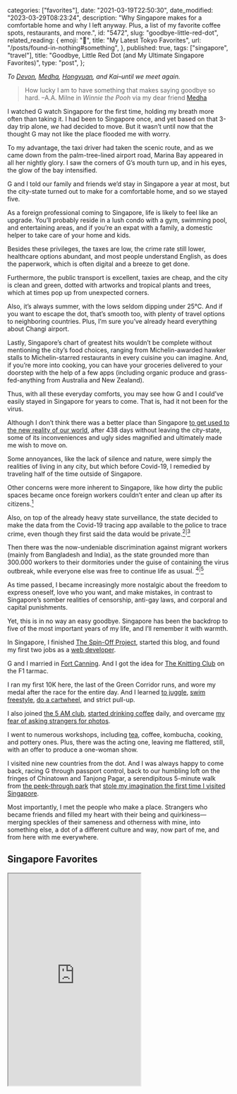 
  categories: ["favorites"],
  date: "2021-03-19T22:50:30",
  date_modified: "2023-03-29T08:23:24",
  description:
    "Why Singapore makes for a comfortable home and why I left anyway. Plus, a list of my favorite coffee spots, restaurants, and more.",
  id: "5472",
  slug: "goodbye-little-red-dot",
  related_reading: {
    emoji: "🍣",
    title: "My Latest Tokyo Favorites",
    url: "/posts/found-in-nothing#something",
  },
  published: true,
  tags: ["singapore", "travel"],
  title: "Goodbye, Little Red Dot (and My Ultimate Singapore Favorites)",
  type: "post",
};


_To [Devon](https://www.cafebirke.com/), [Medha](https://www.instagram.com/jalanmedha/), [Hongyuan](https://www.instagram.com/pekoeandimp), and Kai–until we meet again._

> How lucky I am to have something that makes saying goodbye so hard. –A.A. Milne in _Winnie the Pooh_ via my dear friend [Medha](https://www.instagram.com/jalanmedha/)

I watched G watch Singapore for the first time, holding my breath more often than taking it. I had been to Singapore once, and yet based on that 3-day trip alone, _we_ had decided to move. But it wasn’t until now that the thought G may not like the place flooded me with worry.

To my advantage, the taxi driver had taken the scenic route, and as we came down from the palm-tree-lined airport road, Marina Bay appeared in all her nightly glory. I saw the corners of G’s mouth turn up, and in his eyes, the glow of the bay intensified.

G and I told our family and friends we’d stay in Singapore a year at most, but the city-state turned out to make for a comfortable home, and so we stayed five.

As a foreign professional coming to Singapore, life is likely to feel like an upgrade. You’ll probably reside in a lush condo with a gym, swimming pool, and entertaining areas, and if you’re an expat with a family, a domestic helper to take care of your home and kids.

Besides these privileges, the taxes are low, the crime rate still lower, healthcare options abundant, and most people understand English, as does the paperwork, which is often digital and a breeze to get done.

Furthermore, the public transport is excellent, taxies are cheap, and the city is clean and green, dotted with artworks and tropical plants and trees, which at times pop up from unexpected corners.

Also, it’s always summer, with the lows seldom dipping under 25°C. And if you want to escape the dot, that’s smooth too, with plenty of travel options to neighboring countries. Plus, I’m sure you’ve already heard everything about Changi airport.

Lastly, Singapore’s chart of greatest hits wouldn’t be complete without mentioning the city’s food choices, ranging from Michelin-awarded hawker stalls to Michelin-starred restaurants in every cuisine you can imagine. And, if you’re more into cooking, you can have your groceries delivered to your doorstep with the help of a few apps (including organic produce and grass-fed-anything from Australia and New Zealand).

Thus, with all these everyday comforts, you may see how G and I could’ve easily stayed in Singapore for years to come. That is, had it not been for the virus.

Although I don’t think there was a better place than Singapore [to get used to the new reality of our world](/letters/paper-planes-packets-1120/), after 438 days without leaving the city-state, some of its inconveniences and ugly sides magnified and ultimately made me wish to move on.

Some annoyances, like the lack of silence and nature, were simply the realities of living in any city, but which before Covid-19, I remedied by traveling half of the time outside of Singapore.

Other concerns were more inherent to Singapore, like how dirty the public spaces became once foreign workers couldn’t enter and clean up after its citizens.[^1]

Also, on top of the already heavy state surveillance, the state decided to make the data from the Covid-19 tracing app available to the police to trace crime, even though they first said the data would be private.[^2]<sup>|</sup>[^3]

Then there was the now-undeniable discrimination against migrant workers (mainly from Bangladesh and India), as the state grounded more than 300.000 workers to their dormitories under the guise of containing the virus outbreak, while everyone else was free to continue life as usual. [^4]<sup>|</sup>[^5]

As time passed, I became increasingly more nostalgic about the freedom to express oneself, love who you want, and make mistakes, in contrast to Singapore’s somber realities of censorship, anti-gay laws, and corporal and capital punishments.

Yet, this is in no way an easy goodbye. Singapore has been the backdrop to five of the most important years of my life, and I’ll remember it with warmth.

In Singapore, I finished [The Spin-Off Project](/tsop), started this blog, and found my first two jobs as a [web developer](/posts/leap-of-code/).

G and I married in [Fort Canning](#fort-canning). And I got the idea for [The Knitting Club](/posts/the-knitting-club/) on the F1 tarmac.

I ran my first 10K here, the last of the Green Corridor runs, and wore my medal after the race for the entire day. And I learned [to juggle](/dropbox#bucket-list-19-learn-to-juggle-limes), [swim freestyle](/posts/favorite-things-2020#a-skill-i-loved-learning), [do a cartwheel](/dropbox#bucket-list-18-learn-to-do-a-cartwheel), and strict pull-up.

I also joined [the 5 AM club](/posts/favorite-things-2020#a-habit-friends-were-most-curious-about), [started drinking coffee](/posts/favorite-things-2018#the-unexpected-discovery) daily, and overcame [my fear of asking strangers for photos](/tsop/posts/30-days-photography#day-1-moving-away-from-auto-mode).

I went to numerous workshops, including [tea](/posts/favorite-things-2017#tea-side-faves), coffee, kombucha, cooking, and pottery ones. Plus, there was the acting one, leaving me flattered, still, with an offer to produce a one-woman show.

I visited nine new countries from the dot. And I was always happy to come back, racing G through passport control, back to our humbling loft on the fringes of Chinatown and Tanjong Pagar, a serendipitous 5-minute walk from [the peek-through park](#ann-siang-hill-park) that [stole my imagination the first time I visited Singapore](/tsop/posts/30-days-traveling#day-26).

Most importantly, I met the people who make a place. Strangers who became friends and filled my heart with their being and quirkiness—merging speckles of their sameness and otherness with mine, into something else, a dot of a different culture and way, now part of me, and from here with me everywhere.

## Singapore Favorites

<iframe
  className="w-full"
  height="480"
  src="https://www.google.com/maps/d/u/0/embed?mid=11-69mOyKkyezhJZJwJRcC-jVZf4L7xar&ehbc=2E312F"
  title="Google Map with Mirha Masala's favorite spots in Singapore"
/>

### ☕️ Coffee (+ a smidge of tea)

[Alchemist](https://goo.gl/maps/kK62F9vipc4yUCZ49) · The Mill\
I get all my coffee beans from [The Alchemist in Tanjong Pagar](https://goo.gl/maps/Z7eVNpRVwxXc2gkF9). However, this branch of The Alchemist, located in a neo-gothic building, makes for quite an impressive drop-in.

[Apartment Coffee](https://g.page/apartmentcoffee?)\
Founder Qing He of Apartment Coffee is [the man that sparked my fall into slow coffee](/posts/favorite-things-2018#the-unexpected-discovery).

[Common Man Stan](https://goo.gl/maps/jR71YhqC7tTnE6Bx8)\
Stan is my neighborhood café where I come to soak up sweet staff vibes.

[Kurasu](https://goo.gl/maps/AbxUNUzLF7yfN92z5)\
Whenever I’m nearby, I’ll pop in for a filter and chat with some seriously passionate baristas. Also, I buy most of my [coffee gear](/posts/slow-coffee#-gear) from [Kurasu’s online shop](https://kurasu.kyoto/).

[Nylon Coffee Roasters](https://g.page/nyloncoffee)\
Nylon makes for a nostalgic spot in Everton Park, one of the oldest hoods in the city.

[Hvala](https://goo.gl/maps/Hncy4DbKyE5w3nrU8) · Chijmes\
Where I get my matcha whisked.

🔖 _Related reading: [Slow Coffee](/posts/slow-coffee/) + [Tea Faves](/posts/favorite-things-2017#tea-side-faves)_

### 🥩 Meats

[Bochinche](https://g.page/Bochinche)\
I tend to order Bife de Lomo (beef fillet) or Ojo de Bife (ribeye), but I also love Bochinche’s lunch offer. All their meats are super smokey, prepared over a wood & charcoal grill. Plus, they have Argentinian wines.

[Luke’s Oyster Bar & Chop House](https://goo.gl/maps/wfJkHLYrT3RM5YH38) · Gemmill Lane\
Get yourself half a dozen oysters, a Dirty Chophouse Martini, and their USDA prime ribeye “naked style” with confit garlic. I find Luke’s lunch menu also a hit.

[MeatSmith](https://goo.gl/maps/zxwgmLBdCCKAGyu17)\
I like to go for the pork sausage, pork belly burnt-ends, the Wagyu cheeseburger (bunless), and 14-hr smoked beef brisket–topped with a glass of red wine and a pickleback.

[Skai](https://g.page/skai-sg)\
I love the foie gras and the Wylarah Wagyu New York Strip, which comes with a chunk of silky bone marrow. The lunch sets are a far better offer, though. The views are ridiculous.

### 🥟 Carbs

_Sidenote: Since moving to Singapore, my diet has changed plenty. While I spent the first couple of years eating three times a day at hawker centers, I went [keto](/posts/fasting-keto/) into my third year here, and nowadays, I eat a primarily animal-based diet. Meaning there’s not much room for carbs in my life. But since there’s likely in yours, here’s my list of old favorites._

[A Noodle Story](https://goo.gl/maps/1bM9oj8G8QFs8iMT9) · Amoy Street Food Centre #01-39\
A Michelin Bib Gourmand winner, serving high-quality Singapore-style ramen at hawker prices. In the words of the owners: “Super springy noodles tossed in our special aromatic dressing accompanied with Hong Kong-style wontons, soy-flavored hot spring egg, meltingly-tender cha-su, and a crispy potato-wrapped prawn. Beautifully garnished with freshly sliced scallions and red pepper.”

[Ah Heng Curry Chicken Bee Hoon Mee](https://goo.gl/maps/489SCWCgm2fuCPcd8) · Hong Lim Market #02-58/59\
Ah Heng serves one dish: curry chicken noodles in an addictive, thick gravy. It’s one of the first local spots I was introduced to and the place where I practiced my chopstick skills.

[Burger Joint](https://goo.gl/maps/489SCWCgm2fuCPcd8)\
A hidden burger bar from New York, flipping high-quality buns. Get a cheeseburger with “all the works” and pair it with a couple of (sour) craft beers.

[Zhong Guo La Mian Xiao Long Bao](https://goo.gl/maps/HEg8Pdq6JcPxehGe8) · Chinatown Complex #02-135\
For steaming baskets of Xiao Long Bao (pork dumplings), plates of pan-fried dumplings, and a good dirty-ish vibe. After picking up the folded goods, I like to waggle over to On Tap (#02-75) or The Good Beer Company (#02-58) for accompanying beers.

[Keisuke Gyoza King](https://goo.gl/maps/7dUnhyDFHBNs1V9u7)\
Keisuke Gyoza King serves gyoza sets including gyoza, two side dishes, Koshihikari rice, and a soup. My go-to used to be the pork gyoza, the deep-fried prawns with mayonnaise sauce, and stir-fried eggplant with miso. A counter spot completes the experience, but just don’t do that with freshly washed hair.

[Mr Mrs Mohgan Super Crispy Prata](https://www.facebook.com/pages/Mr-and-Mrs-Mohgan-Super-Crispy-Roti-Prata/415520861862766)\
As the name suggests, you’re here for the super crispy pratas. Come as the Mohgans open because they do run out. Eat the pratas plain, sprinkled with sugar, or dipped in fish or mutton curries.

[MTR](https://goo.gl/maps/bYP7NVgbARF8kVTV9)\
For thick, crispy, chewy Masala Dosas, stuffed with soft, spiced potatoes.

[Ristorante Luka](https://g.page/LukaTP)\
Start with 100 grams of the grilled Wagyu Skirt Steak (served with wood-fired veggies and a cube of potato gratin). Then move on to the pasta bolognese with handmade pappardelle (wagyu beef ragù, mascarpone, parmesan) or the wood-fired, Naples-style pizza Margherita–or ideally, both.

[The Coconut Club](https://g.page/thecoconutclubsg)\
Dig into Malaysia’s national dish, Nasi Lemak (coconut rice, anchovies, peanuts, cucumber, fried egg, and sambal), done fancy. l tend to order the chicken leg or chicken breast set. The Iga Bakar (braised and grilled beef short ribs), Beef Rendang (dry curry of beef brisket in spices and coconut milk), and Sambal Lala (clams cooked in a sweet and spicy sauce) are delicious too.

### 🍸 Drinks

[Artemis Grill & Sky Bar](https://goo.gl/maps/Tb3qn6rw75vjh3817)\
An under-the-radar rooftop terrace overlooking Marina Bay Sands. Reservations are a must.

[Atlas](https://goo.gl/maps/BCgcVipbdKS4nVvz5)\
Atlas is housed in a most impressive art deco building and has a gigantic gin library with over 1300 labels. G and I had our just-married-toast here.

[Manhattan](https://goo.gl/maps/MCtCfrMwxot1oMwb6)\
A classic New York-style hideaway that makes you forget you’re in Singapore.

[The Warehouse Hotel](https://goo.gl/maps/Pdb6TJ4Ls52e6u1a8)\
I like to steal one of the sofa corners and settle in with a glass of champagne on my [artist dates](/letters/paper-planes-packets-1018/).

[28 Hongkong St.](https://g.page/28HKS)\
Speakeasy cocktails and glorious deep-fried Mac’N Cheese Balls with three kinds of cheese and truffle oil.

[Writer’s Bar](https://goo.gl/maps/mbEZKTrso6mNyx3z7) · Raffles Hotel\
My preferred time to sip a Dry Martini at Raffles is Sundays, just when the bar opens at 16:00.

### 🌴 Parks

[Ann Siang Hill Park](https://goo.gl/maps/MYu6LzP3e5e3w7KK8)\
Tiny park with palm trees on one side, rows of air conditioning units on the other, and peek-throughs to the Central Business District. Right here is [where my travels ended in 2015](/tsop/posts/30-days-traveling#day-26), and G and I would come to live next to less than a year later.

[Botanic Gardens](https://goo.gl/maps/E5Z6mihzJfPqzSeJA)\
Don’t follow the signs. Instead, let your curiosity and the plants and trees guide you.

[Duxton Plain Park](https://goo.gl/maps/oKbU74bkUngUnUt88)\
I alternate between a morning walk around Marina Bay Sands and a stroll in Duxton Plain Park. It’s an adorable stretch for watching locals do their elaborate morning gym routines or joining them with your own. G plays basketball in the court nearby while I practice my pull-ups here.

[Fort Canning Park](https://goo.gl/maps/Byb1ozHMBBVHrMEL6)\
Makes for a lovely, early morning stroll, with occasional whiffs of Pandan leaves. Also, G and I got married here.

[Telok Ayer Park](https://goo.gl/maps/7LEFjjXoLdReutf98)\
A patch of green, best combined with a visit to the temple next to it, and a sticky espresso at [Common Man Stan](/posts/goodbye-little-red-dot#️-coffee--a-smidge-of-tea).

### 🍯 Gourmet Groceries

[Little Farms](https://goo.gl/maps/tR8NUmk72TrzNA4o7) · Guoco Towers\
For the best avocados and [burrata](https://caseificioartigiana.com/it/burrata/). But also: organic eggs, berries, Medjool dates, and [coconut yogurt](https://tasmaniaswesthaven.com.au/product/coconut-yoghurt/).

_Sidenote: For a simple salad – Cube an avocado · Tear the burrata in parts · Sprinkle with [Maldon Sea Salt Flakes](https://maldonsalt.com/) · Drizzle with high-quality olive oil_

[The Cheese Ark](https://goo.gl/maps/EPLeL6DHcXPaGaoa8)\
For serious cheese platters. Pro tip: Let owner Ai Ming Syu guide your cheese selection.

[The Providore](https://goo.gl/maps/rWMspMsYTfGw3ukG6) · Mandarin Gallery\
I come here for the cold cuts and last-minute wine ([Marqués de Vargas](https://www.marquesdevargas.com/en/wineries/bodega-marques-vargas-2/marques-vargas-reserva/)) and cheese urgencies.

[The Rare Honey Company](https://www.therarehoneycompany.com/)\
My favorites are the Jarrah, Creamed Kari, and Coastal Wildflower.

[Starter Lab](https://goo.gl/maps/C5Dj7Ykj7H6eiBLK6)\
Get the Sourdough Country, Sourdough Rosemary, or Miso Baguette, and pair with all the above.

[Pekoe & Imp](https://www.pekoeandimp.com/)\
Loose-leaf teas ([my favorites](/posts/favorite-things-2017#tea-side-faves)), kung-fu teaware, and tea workshops for the lucky ones.

[^1]: [The cost of keeping Singapore squeaky clean](https://www.bbc.com/worklife/article/20181025-the-cost-of-keeping-singapore-squeaky-clean)
[^2]: [Trace Together Privacy Statement](https://www.tracetogether.gov.sg/common/privacystatement)
[^3]: [Singapore reveals Covid privacy data available to police](https://www.bbc.com/news/world-asia-55541001)
[^4]: [Measures to contain the Covid-19 outbreak in migrant worker dormitories](https://www.mom.gov.sg/newsroom/press-releases/2020/1214-measures-to-contain-the-covid-19-outbreak-in-migrant-worker-dormitories)
[^5]: [Covid-19 Singapore: A ‘pandemic of inequality’ exposed](https://www.bbc.com/news/world-asia-54082861)
